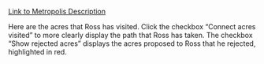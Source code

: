 <a href="http://i.imgur.com/VysOLfH.png" target="_blank">Link to Metropolis Description</a>

Here are the acres that Ross has visited. Click the checkbox "Connect acres visited" to more clearly display the path that Ross has taken. The checkbox "Show rejected acres" displays the acres proposed to Ross that he rejected, highlighted in red.